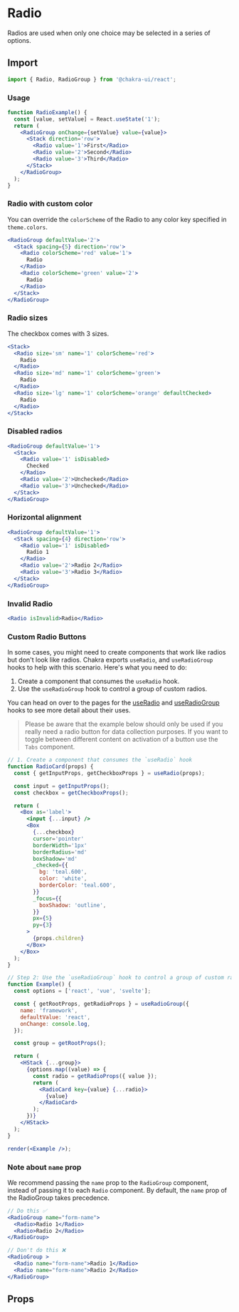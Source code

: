 # Radio

Radios are used when only one choice may be selected in a series of options.

## Import

```js
import { Radio, RadioGroup } from '@chakra-ui/react';
```

### Usage

```jsx live
function RadioExample() {
  const [value, setValue] = React.useState('1');
  return (
    <RadioGroup onChange={setValue} value={value}>
      <Stack direction='row'>
        <Radio value='1'>First</Radio>
        <Radio value='2'>Second</Radio>
        <Radio value='3'>Third</Radio>
      </Stack>
    </RadioGroup>
  );
}
```

### Radio with custom color

You can override the `colorScheme` of the Radio to any color key specified in
`theme.colors`.

```jsx live
<RadioGroup defaultValue='2'>
  <Stack spacing={5} direction='row'>
    <Radio colorScheme='red' value='1'>
      Radio
    </Radio>
    <Radio colorScheme='green' value='2'>
      Radio
    </Radio>
  </Stack>
</RadioGroup>
```

### Radio sizes

The checkbox comes with 3 sizes.

```jsx live
<Stack>
  <Radio size='sm' name='1' colorScheme='red'>
    Radio
  </Radio>
  <Radio size='md' name='1' colorScheme='green'>
    Radio
  </Radio>
  <Radio size='lg' name='1' colorScheme='orange' defaultChecked>
    Radio
  </Radio>
</Stack>
```

### Disabled radios

```jsx live
<RadioGroup defaultValue='1'>
  <Stack>
    <Radio value='1' isDisabled>
      Checked
    </Radio>
    <Radio value='2'>Unchecked</Radio>
    <Radio value='3'>Unchecked</Radio>
  </Stack>
</RadioGroup>
```

### Horizontal alignment

```jsx live
<RadioGroup defaultValue='1'>
  <Stack spacing={4} direction='row'>
    <Radio value='1' isDisabled>
      Radio 1
    </Radio>
    <Radio value='2'>Radio 2</Radio>
    <Radio value='3'>Radio 3</Radio>
  </Stack>
</RadioGroup>
```

### Invalid Radio

```jsx live
<Radio isInvalid>Radio</Radio>
```

### Custom Radio Buttons

In some cases, you might need to create components that work like radios but
don't look like radios. Chakra exports `useRadio`, and `useRadioGroup` hooks to
help with this scenario. Here's what you need to do:

1. Create a component that consumes the `useRadio` hook.
2. Use the `useRadioGroup` hook to control a group of custom radios.

You can head on over to the pages for the
[useRadio](https://chakra-ui.com/docs/styled-system/component-hooks/use-radio)
and
[useRadioGroup](https://chakra-ui.com/docs/styled-system/component-hooks/use-radio-group)
hooks to see more detail about their uses.

> Please be aware that the example below should only be used if you really need
> a radio button for data collection purposes. If you want to toggle between
> different content on activation of a button use the `Tabs` component.

```jsx manual=true
// 1. Create a component that consumes the `useRadio` hook
function RadioCard(props) {
  const { getInputProps, getCheckboxProps } = useRadio(props);

  const input = getInputProps();
  const checkbox = getCheckboxProps();

  return (
    <Box as='label'>
      <input {...input} />
      <Box
        {...checkbox}
        cursor='pointer'
        borderWidth='1px'
        borderRadius='md'
        boxShadow='md'
        _checked={{
          bg: 'teal.600',
          color: 'white',
          borderColor: 'teal.600',
        }}
        _focus={{
          boxShadow: 'outline',
        }}
        px={5}
        py={3}
      >
        {props.children}
      </Box>
    </Box>
  );
}

// Step 2: Use the `useRadioGroup` hook to control a group of custom radios.
function Example() {
  const options = ['react', 'vue', 'svelte'];

  const { getRootProps, getRadioProps } = useRadioGroup({
    name: 'framework',
    defaultValue: 'react',
    onChange: console.log,
  });

  const group = getRootProps();

  return (
    <HStack {...group}>
      {options.map((value) => {
        const radio = getRadioProps({ value });
        return (
          <RadioCard key={value} {...radio}>
            {value}
          </RadioCard>
        );
      })}
    </HStack>
  );
}

render(<Example />);
```

### Note about `name` prop

We recommend passing the `name` prop to the `RadioGroup` component, instead of
passing it to each `Radio` component. By default, the `name` prop of the
RadioGroup takes precedence.

```jsx
// Do this ✅
<RadioGroup name="form-name">
  <Radio>Radio 1</Radio>
  <Radio>Radio 2</Radio>
</RadioGroup>

// Don't do this ❌
<RadioGroup >
  <Radio name="form-name">Radio 1</Radio>
  <Radio name="form-name">Radio 2</Radio>
</RadioGroup>
```

## Props

<PropsTable of='Radio' />
